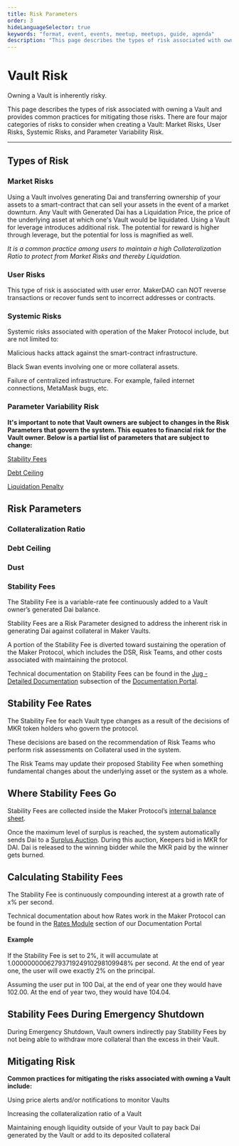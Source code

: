 ```yaml
---
title: Risk Parameters
order: 3
hideLanguageSelector: true
keywords: "format, event, events, meetup, meetups, guide, agenda"
description: "This page describes the types of risk associated with owning a Vault and provides common practices for mitigating them."
---
```


# Vault Risk

<Callout icon="warning">

Owning a Vault is inherently risky.

</Callout>

This page describes the types of risk associated with owning a Vault and provides common practices for mitigating those risks. There are four major categories of risks to consider when creating a Vault: Market Risks, User Risks, Systemic Risks, and Parameter Variability Risk.

---

## Types of Risk

<Accordion>

### Market Risks

Using a Vault involves generating Dai and transferring ownership of your assets to a smart-contract that can sell your assets in the event of a market downturn. Any Vault with Generated Dai has a Liquidation Price, the price of the underlying asset at which one's Vault would be liquidated. Using a Vault for leverage introduces additional risk. The potential for reward is higher through leverage, but the potential for loss is magnified as well.

_It is a common practice among users to maintain a high Collateralization Ratio to protect from Market Risks and thereby Liquidation._

</Accordion>

<Accordion>

### User Risks

This type of risk is associated with user error. MakerDAO can NOT reverse transactions or recover funds sent to incorrect addresses or contracts.

</Accordion>

<Accordion>

### Systemic Risks

Systemic risks associated with operation of the Maker Protocol include, but are not limited to:

Malicious hacks attack against the smart-contract infrastructure.

Black Swan events involving one or more collateral assets.

Failure of centralized infrastructure. For example, failed internet connections, MetaMask bugs, etc.

</Accordion>

<Accordion>

### Parameter Variability Risk

**It's important to note that Vault owners are subject to changes in the Risk Parameters that govern the system. This equates to financial risk for the Vault owner. Below is a partial list of parameters that are subject to change:**

<List>

[Stability Fees](/learn/vaults/stability-fees/)

[Debt Ceiling](/faqs/makerdao-mcd-faqs/glossary/)

[Liquidation Penalty](/learn/vaults/liquidation/)

</List>

</Accordion>

## Risk Parameters

<Accordion>

### Collateralization Ratio

</Accordion>

<Accordion>

### Debt Ceiling

</Accordion>

<Accordion>

### Dust

</Accordion>

<Accordion>

### Stability Fees

The Stability Fee is a variable-rate fee continuously added to a Vault owner’s generated Dai balance.

Stability Fees are a Risk Parameter designed to address the inherent risk in generating Dai against collateral in Maker Vaults.

A portion of the Stability Fee is diverted toward sustaining the operation of the Maker Protocol, which includes the DSR, Risk Teams, and other costs associated with maintaining the protocol.

Technical documentation on Stability Fees can be found in the [Jug - Detailed Documentation](https://docs.makerdao.com/smart-contract-modules/rates-module/jug-detailed-documentation) subsection of the [Documentation Portal](https://docs.makerdao.com/).

## Stability Fee Rates

<Indent pad={2}>


The Stability Fee for each Vault type changes as a result of the decisions of MKR token holders who govern the protocol.

These decisions are based on the recommendation of Risk Teams who perform risk assessments on Collateral used in the system.

The Risk Teams may update their proposed Stability Fee when something fundamental changes about the underlying asset or the system as a whole.

</Indent>


## Where Stability Fees Go

<Indent pad={2}>


Stability Fees are collected inside the Maker Protocol’s [internal balance sheet](https://docs.makerdao.com/smart-contract-modules/core-module/vat-detailed-documentation).

Once the maximum level of surplus is reached, the system automatically sends Dai to a [Surplus Auction](https://docs.makerdao.com/auctions/the-auctions-of-the-maker-protocol#surplus-auction). During this auction, Keepers bid in MKR for DAI. Dai is released to the winning bidder while the MKR paid by the winner gets burned.

</Indent>


## Calculating Stability Fees

<Indent pad={2}>


The Stability Fee is continuously compounding interest at a growth rate of x% per second.

Technical documentation about how Rates work in the Maker Protocol can be found in the [Rates Module](https://docs.makerdao.com/smart-contract-modules/rates-module) section of our Documentation Portal

</Indent>


<Callout icon="lightbulb">


#### Example

If the Stability Fee is set to 2%, it will accumulate at 1.0000000006279371924910298109948‬% per second. At the end of year one, the user will owe exactly 2% on the principal.

Assuming the user put in 100 Dai, at the end of year one they would have 102.00. At the end of year two, they would have 104.04.

</Callout>


## Stability Fees During Emergency Shutdown

<Indent pad={2}>


During Emergency Shutdown, Vault owners indirectly pay Stability Fees by not being able to withdraw more collateral than the excess in their Vault.

</Indent>

</Accordion>

<Column>

<Box>

## Mitigating Risk

**Common practices for mitigating the risks associated with owning a Vault include:**

<Box>

Using price alerts and/or notifications to monitor Vaults

Increasing the collateralization ratio of a Vault

Maintaining enough liquidity outside of your Vault to pay back Dai generated by the Vault or add to its deposited collateral

</Box>

</Box>

</Column>


